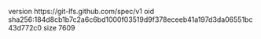 version https://git-lfs.github.com/spec/v1
oid sha256:184d8cb1b7c2a6c6bd1000f03519d9f378eceeb41a197d3da06551bc43d772c0
size 7609
